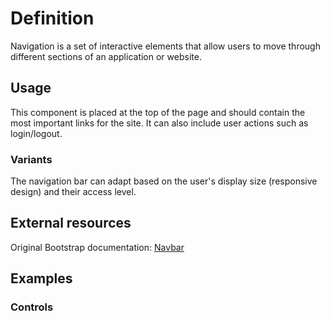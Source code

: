 

<Meta title="Navigation" of={NavigationStories} />

<div className="sb-unstyled">

# Definition

Navigation is a set of interactive elements that allow users to move through different sections of an application or website.

## Usage

This component is placed at the top of the page and should contain the most important links for the site. It can also include user actions such as login/logout.

### Variants

The navigation bar can adapt based on the user's display size (responsive design) and their access level.

## External resources

Original Bootstrap documentation: [Navbar](https://getbootstrap.com/docs/5.3/components/navbar/)

## Examples

<Canvas of={NavigationStories.LoggedIn} />

### Controls

<Controls />

</div>
